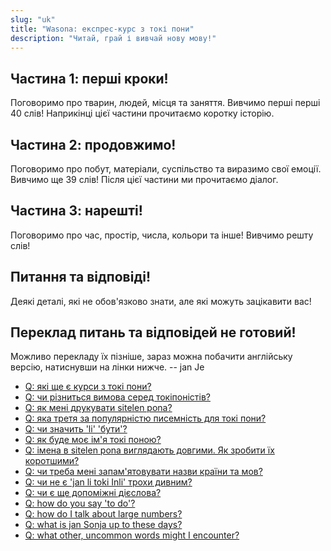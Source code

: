```yaml
---
slug: "uk"
title: "Wasona: експрес-курс з токі пони"
description: "Читай, грай і вивчай нову мову!"
---
```



## Частина 1: перші кроки!

Поговоримо про тварин, людей, місця та заняття.
Вивчимо перші перші 40 слів!
Наприкінці цієї частини прочитаємо коротку історію.

<List>
    <Card url="uk/00" />
    <Card url="uk/01" />
    <Card url="uk/02" />
    <Card url="uk/03" />
    <Card url="uk/04" />
    <Card url="uk/05" />
    <Card url="uk/06" />
    <Card url="uk/07" />
    <Card url="uk/08" />
    <Card url="uk/09" />
    <Card url="uk/10" />
</List>

## Частина 2: продовжимо!

Поговоримо про побут, матеріали, суспільство та виразимо свої емоції.
Вивчимо ще 39 слів!
Після цієї частини ми прочитаємо діалог.

<List>
    <Card url="uk/11" />
    <Card url="uk/12" />
    <Card url="uk/13" />
    <Card url="uk/14" />
    <Card url="uk/15" />
    <Card url="uk/16" />
    <Card url="uk/17" />
    <Card url="uk/18" />
    <Card url="uk/19" />
</List>

## Частина 3: нарешті!

Поговоримо про час, простір, числа, кольори та інше!
Вивчимо решту слів!

<List>
    <Card url="uk/20" />
    <Card url="uk/21" />
    <Card url="uk/22" />
    <Card url="uk/23" />
    <Card url="uk/24" />
    <Card url="uk/25" />
    <Card url="uk/26" />
    <Card url="uk/27" />
    <Card url="uk/28" />
    <Card url="uk/29" />
</List>

## Питання та відповіді!

Деякі деталі, які не обов'язково знати, але які можуть зацікавити вас!

<UnderConstruction>

## Переклад питань та відповідей не готовий!

Можливо перекладу їх пізніше, зараз можна побачити англійську версію, натиснувши на лінки нижче.
-- jan Je

</UnderConstruction>

* [Q: які ще є курси з токі пони?](/uk/other-courses/)
* [Q: чи різниться вимова серед токіпоністів?](/uk/sound-variation/)
* [Q: як мені друкувати sitelen pona?](/uk/fonts/)
* [Q: яка третя за популярністю писемність для токі пони?](/uk/sitelen-sitelen/)
* [Q: чи значить 'li' 'бути'?](/uk/li-and-is/)
* [Q: як буде моє ім'я токі поною?](/uk/make-a-name/)
* [Q: імена в sitelen pona виглядають довгими. Як зробити їх коротшими?](/uk/simpler-cartouches/)
* [Q: чи треба мені запам'ятовувати назви країни та мов?](/uk/languages-countries/)
* [Q: чи не є 'jan li toki Inli' трохи дивним?](/uk/named-verbs/)
* [Q:  чи є ще допоміжні дієслова?](/uk/more-preverbs/)
* [Q: how do you say 'to do'?](/uk/doing/)
* [Q: how do I talk about large numbers?](/uk/large-numbers/)
* [Q: what is jan Sonja up to these days?](/uk/jan-sonja/)
* [Q: what other, uncommon words might I encounter?](/uk/uncommon-words/)
